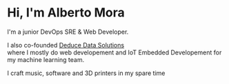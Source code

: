 # Hi, I'm Alberto Mora

I'm a junior DevOps SRE & Web Developer.

I also co-founded [Deduce Data Solutions](http://deducedata.solutions)  
where I mostly do web developement and IoT Embedded Developement for my machine learning team.
 
I craft music, software and 3D printers in my spare time
